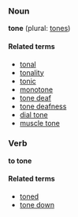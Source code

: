 ===Noun===
'''tone''' (plural: [[tones]])

====Related terms====
*[[tonal]]
*[[tonality]]
*[[tonic]]
*[[monotone]]
*[[tone deaf]]
*[[tone deafness]]
*[[dial tone]]
*[[muscle tone]]

===Verb===
'''to tone'''

====Related terms====
*[[toned]]
*[[tone down]]